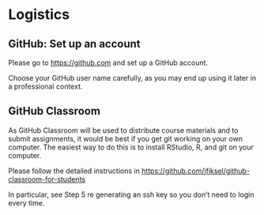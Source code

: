 # Logistics

## GitHub: Set up an account

Please go to <https://github.com> and set up a GitHub account.

Choose your GitHub user name carefully, as you may end up using it later in a professional context.

## GitHub Classroom

As GitHub Classroom will be used to distribute course materials and to submit assignments, it would be best if you get git working on your own computer. The easiest way to do this is to install RStudio, R, and git on your computer.

Please follow the detailed instructions in <https://github.com/jfiksel/github-classroom-for-students>

In particular, see Step 5 re generating an ssh key so you don't need to login every time.

